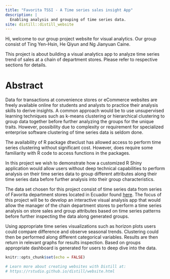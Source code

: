 ```yaml
---
title: "Favorita TSSI - A Time series sales insight App"
description: |
  Enabling analysis and grouping of time series data.
site: distill::distill_website
---
```


Hi, welcome to our group project website for visual analytics. Our group consist of Ting Yen-Hsin, He Qiyun and Ng Jianyuan Caine.

This project is about building a visual analytics app to analyze time series trend of sales at a chain of department stores. Please refer to respective sections for details.

# Abstract

Data for transactions at convenience stores or eCommerce websites are freely available online for students and analysts to practice their analysis skills to derive insights. A common approach would be to use unsupervised learning techniques such as k-means clustering or hierarchical clustering to group data together before further analyzing the groups for the unique traits. However, possibility due to complexity or requirement for specialized enterprise software clustering of time series data is seldom done.

The availability of R package dtwclust has allowed access to perform time series clustering without significant cost. However, does require some familiarity with R code to access functions in the packages.

In this project we wish to demonstrate how a customized R Shiny application would allow users without deep technical capabilities to perform analysis on their time series data to group different attributes along their time series data before further analysis into their group characteristics.

The data set chosen for this project consist of time series data from series of Favorita department stores located in Ecuador found [here](https://www.kaggle.com/c/store-sales-time-series-forecasting). The focus of this project will be to develop an interactive visual analysis app that would allow the manager of the chain department stores to perform a time series analysis on store sales and group attributes based on time series patterns before further inspecting the data along generated groups.

Using appropriate time series visualizations such as horizon plots users could compare difference and observe seasonal trends. Clustering could then be performed along different categorical variables. Results are then return in relevant graphs for results inspection. Based on groups appropriate dashboard is generated for users to deep dive into the data.



```r
knitr::opts_chunk$set(echo = FALSE)

# Learn more about creating websites with Distill at:
# https://rstudio.github.io/distill/website.html

```

